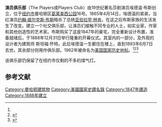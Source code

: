 {{Infobox nrhp 
| name =演员俱乐部
| nrhp_type = nhl
| image = Players Club.jpg
| location = [[美国|美国]][[纽约州|纽约州]][[纽约市|纽约市]]曼哈顿区[[葛莱美西公园|葛莱美西公园]]16号
| lat_degrees = 40 | lat_minutes = 44 | lat_seconds = 15.01 | lat_direction = N
| long_degrees = 73 | long_minutes = 59 | long_seconds = 13.41 | long_direction = W
| built =1844
| architect = 斯坦福·怀特<ref>[http://www.nr.nps.gov/writeups/66000549.nl.pdf NL Writeup]{{dead link|date=2018年3月 |bot=InternetArchiveBot |fix-attempted=yes }}{{NRIS dead link}}</ref>
| architecture =文艺复兴
| designated_nrhp_type= 1962年12月29日<ref name="nhlsum">{{cite web|url=http://tps.cr.nps.gov/nhl/detail.cfm?ResourceId=395&ResourceType=Building|title=The Players|date=2007-09-11|work=National Historic Landmark summary listing|publisher=National Park Service|access-date=2011-12-21|archive-date=2012-04-01|archive-url=https://web.archive.org/web/20120401132213/http://tps.cr.nps.gov/nhl/detail.cfm?ResourceId=395&ResourceType=Building|dead-url=no}}</ref>
| added = 1966年10月15日<ref name="nris">{{NRISref|2007a}}</ref>
| refnum = 66000549
| designated_other2_name = NYC Landmark
 | designated_other2_date = 1966年3月15日
 | designated_other2_abbr = NYCL
 | designated_other2_color = #ff0000
}}

'''演员俱乐部'''（The Players或Players Club）由19世纪著名莎剧演员埃德温·布斯创立，位于[[纽约市|纽约市]]曼哈顿区[[葛莱美西公园|葛莱美西公园]]16号。1865年4月14日，埃德温的弟弟，当红演员[[约翰·威尔克斯·布斯|约翰·威尔克斯·布斯]]暗杀了总统[[亚伯拉罕·林肯|亚伯拉罕·林肯]]。在这之后布斯家族的生活发生了改变。建立一个社交俱乐部，让演员们接触不同专业的人士，如实业家，作家和其他创造性的艺术家。布斯购买了这座1847年的豪宅，完全重新设计布置，准备就绪后，于1888年12月31日举行隆重的开幕仪式。其室内的一部分，及外观的设计者为建筑师 斯坦福·怀特。此后埃德温一生都住在楼上，直到1893年6月7日去世。其余部分则用作俱乐部。1962年被命名为[[美国国家历史地标|美国国家历史地标]]。<ref name="nhlsum"/><ref name="nrhpinv">{{cite web|url={{PDFlink|[http://pdfhost.focus.nps.gov/docs/NHLS/Text/66000549.pdf "The Players", May 30, 1975, by Richard Greenwood]|267 KB}}|title=National Register of Historic Places Inventory-Nomination|date=1975-05-30|publisher=National Park Service|access-date=2011-12-21|archive-date=2012-02-14|archive-url=https://web.archive.org/web/20120214090440/http://pdfhost.focus.nps.gov/docs/NHLS/Text/66000549.pdf|dead-url=no}}</ref><ref name="nrhpphotos">{{cite web|url={{PDFlink|[http://pdfhost.focus.nps.gov/docs/NHLS/Photos/66000549.pdf The Players--Accompanying 2 photos, exterior, from 1975.]|593 KB}}|title=National Register of Historic Places Inventory-Nomination|date=1975-05-30|publisher=National Park Service|access-date=2011-12-21|archive-date=2012-02-14|archive-url=https://web.archive.org/web/20120214090454/http://pdfhost.focus.nps.gov/docs/NHLS/Photos/66000549.pdf|dead-url=no}}</ref>

该俱乐部仍保留了在纽约市仅剩的不多的煤气灯。

==参考文献==
{{Reflist}}

{{DEFAULTSORT:Players (Club)}}
[[Category:曼哈顿建筑物|Category:曼哈顿建筑物]]
[[Category:美國國家史蹟名錄|Category:美國國家史蹟名錄]]
[[Category:1847年建造|Category:1847年建造]]
[[Category:1888年建立|Category:1888年建立]]